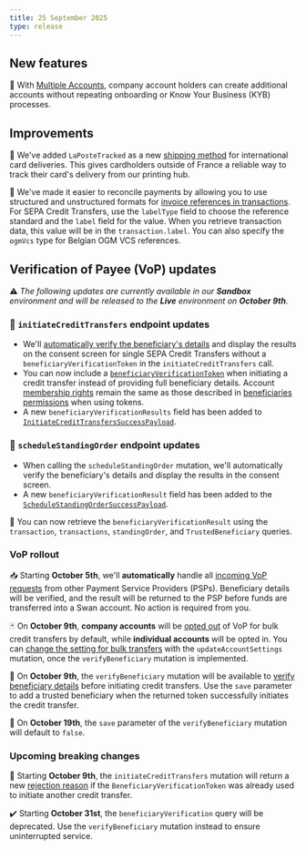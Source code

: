 ```yaml
---
title: 25 September 2025
type: release
---
```


## New features

🏦 With [Multiple Accounts](/preview/multiple-accounts/), company account holders can create additional accounts without repeating onboarding or Know Your Business (KYB) processes.

## Improvements

🚚 We've added `LaPosteTracked` as a new [shipping method](/topics/cards/physical/#shipping-methods) for international card deliveries. This gives cardholders outside of France a reliable way to track their card's delivery from our printing hub.

📄 We've made it easier to reconcile payments by allowing you to use structured and unstructured formats for [invoice references in transactions](/topics/payments/credit-transfers/sepa/guide-initiate-ct#invoice-reference). For SEPA Credit Transfers, use the `labelType` field to choose the reference standard and the `label` field for the value. When you retrieve transaction data, this value will be in the `transaction.label`. You can also specify the `ogmVcs` type for Belgian OGM VCS references.

## Verification of Payee (VoP) updates

⚠️ *The following updates are currently available in our **Sandbox** environment and will be released to the **Live** environment on **October 9th**.*

### 💸 `initiateCreditTransfers` endpoint updates

- We'll [automatically verify the beneficiary's details](/preview/vop/verification-of-payee#option-1) and display the results on the consent screen for single SEPA Credit Transfers without a `beneficiaryVerificationToken` in the `initiateCreditTransfers` call.
- You can now include a [`beneficiaryVerificationToken`](/preview/vop/guide-verify-beneficiary/#step-3) when initiating a credit transfer instead of providing full beneficiary details. Account [membership rights](/preview/vop/guide-verify-beneficiary/#token-permissions) remain the same as those described in [beneficiaries permissions](/topics/payments/credit-transfers/#beneficiaries-permissions) when using tokens.
- A new `beneficiaryVerificationResults` field has been added to [`InitiateCreditTransfersSuccessPayload`](https://api-reference.swan.io/objects/initiate-credit-transfers-success-payload/).

### 📅 `scheduleStandingOrder` endpoint updates

- When calling the `scheduleStandingOrder` mutation, we'll automatically verify the beneficiary's details and display the results in the consent screen.
- A new `beneficiaryVerificationResult` field has been added to the  [`ScheduleStandingOrderSuccessPayload`](https://api-reference.swan.io/objects/schedule-standing-order-success-payload/).

📒  You can now retrieve the `beneficiaryVerificationResult` using the  `transaction`, `transactions`, `standingOrder`, and `TrustedBeneficiary` queries.

### VoP rollout

📥 Starting **October 5th**, we'll **automatically** handle all [incoming VoP requests](/preview/vop/incoming-vop-requests/) from other Payment Service Providers (PSPs). Beneficiary details will be verified, and the result will be returned to the PSP before funds are transferred into a Swan account. No action is required from you.

🃏 On **October 9th**, **company accounts** will be [opted out](/preview/vop/bulk-credit-transfers#bulk-requirements) of VoP for bulk credit transfers by default, while **individual accounts** will be opted in. You can [change the setting for bulk transfers](/preview/vop/bulk-credit-transfers#changing-settings) with the `updateAccountSettings` mutation, once the `verifyBeneficiary`  mutation is implemented.

📡 On **October 9th**, the `verifyBeneficiary` mutation will be available to [verify beneficiary details](/preview/vop/guide-verify-beneficiary/) before initiating credit transfers. Use the `save` parameter to add a trusted beneficiary when the returned token successfully initiates the credit transfer.

📩 On **October 19th**, the `save` parameter of the `verifyBeneficiary` mutation will default to `false`.

### Upcoming breaking changes

🛑 Starting **October 9th**, the `initiateCreditTransfers` mutation will return a new [rejection reason](https://api-reference.swan.io/objects/beneficiary-verification-token-already-consumed-rejection/) if the `BeneficiaryVerificationToken` was already used to initiate another credit transfer.

✔️ Starting **October 31st**, the `beneficiaryVerification` query will be deprecated. Use the `verifyBeneficiary` mutation instead to ensure uninterrupted service.
